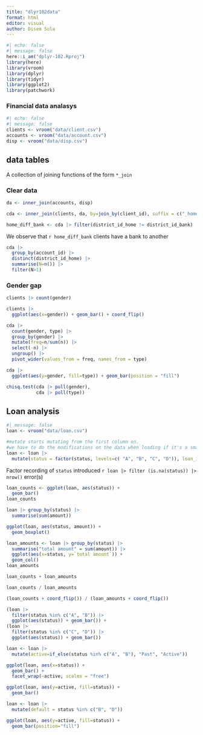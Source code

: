 ```yaml
---
title: "dlyr102data"
format: html
editor: visual
author: Disem Sula
---
```


```r
#| echo: false
#| message: false
here::i_am("dplyr-102.Rproj")
library(here)
library(vroom)
library(dplyr)
library(tidyr)
library(ggplot2)
library(patchwork)
```

### Financial data analasys

```r
#| echo: false
#| message: false
clients <- vroom("data/client.csv")
accounts <- vroom("data/account.csv")
disp <- vroom("data/disp.csv")
```

## data tables

A collection of joining functions of the form `*_join`

### Clear data

```r
da <- inner_join(accounts, disp)
```

```r
cda <- inner_join(clients, da, by=join_by(client_id), suffix = c("_home", "_bank"))
```

```r
home_diff_bank <- cda |> filter(district_id_home != district_id_bank) |> nrow()
```

We observe that `r home_diff_bank` clients have a bank to another

```r
cda |>
  group_by(account_id) |> 
  distinct(district_id_home) |> 
  summarise(N=n()) |> 
  filter(N>1)
```

### Gender gap

```r
clients |> count(gender)
```

```r
clients |> 
  ggplot(aes(x=gender)) + geom_bar() + coord_flip()
```

```r
cda |> 
  count(gender, type) |>
  group_by(gender) |>
  mutate(freq=n/sum(n)) |>
  select(-n) |> 
  ungroup() |>
  pivot_wider(values_from = freq, names_from = type)
```

```r
cda |>
  ggplot(aes(y=gender, fill=type)) + geom_bar(position = "fill")
```

```r
chisq.test(cda |> pull(gender),
           cda |> pull(type))
```

## Loan analysis
```r
#| message: false
loan <- vroom("data/loan.csv")
```

```r
#mutate starts mutating from the first column on.
#we have to do the modifications on the data when loading if it's a small dataset, or in a different chunk if it's big
loan <- loan |>
  mutate(status = factor(status, levels=c( "A", "B", "C", "D")), loan_id = as.integer(loan_id), account_id=as.integer(account_id))
```

Factor recording of `status` introduced `r loan |> filter (is.na(status)) |> nrow()` error(s)

```r
loan_counts <- ggplot(loan, aes(status)) +
  geom_bar()
loan_counts
```

```r
loan |> group_by(status) |>
  summarise(sum(amount))
```

```r
ggplot(loan, aes(status, amount)) +
  geom_boxplot()
```

```r
loan_amounts <- loan |> group_by(status) |>
  summarise("total amount" = sum(amount)) |>
  ggplot(aes(x=status, y=`total amount`)) +
  geom_col()
loan_amounts
```

```r
loan_counts + loan_amounts
```

```r
loan_counts / loan_amounts
```

```r
(loan_counts + coord_flip()) / (loan_amounts + coord_flip())
```

```r
(loan |> 
  filter(status %in% c("A", "B")) |>
  ggplot(aes(status)) + geom_bar()) +
(loan |> 
  filter(status %in% c("C", "D")) |>
  ggplot(aes(status)) + geom_bar())
```

```r
loan <- loan |>
  mutate(active=if_else(status %in% c("A", "B"), "Past", "Active"))
```

```r
ggplot(loan, aes(x=status)) +
  geom_bar() +
  facet_wrap(~active, scales = "free")
```

```r
ggplot(loan, aes(y=active, fill=status)) +
  geom_bar()
```

```r
loan <- loan |>
  mutate(default = status %in% c("B", "D"))
```

```r
ggplot(loan, aes(y=active, fill=status)) +
  geom_bar(position="fill")
```



